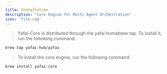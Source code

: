 ```yaml
---
title: Installation
description: "Core Engine for Multi Agent Orchestration"
icon: 'file-cog'
---
```


> Yafai-Core is distributed through the yafai homebrew tap. To install it, run the following command:

```bash
brew tap yafai-hub/yafai
```
>
> To install the core engine, run the following command:

```bash
brew install yafai-core
```
>
